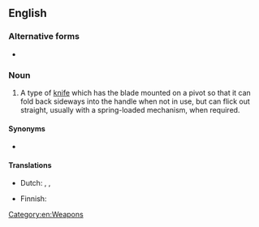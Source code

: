 {{also|flick-knife}}

==English==
{{wikipedia}}

===Alternative forms===
* {{l|en|flick-knife}}

===Noun===
{{en-noun|flick knives}}

# {{lb|en|British}} A type of [[knife]] which has the blade mounted on a pivot so that it can fold back sideways into the handle when not in use, but can flick out straight, usually with a spring-loaded mechanism, when required.

====Synonyms====
* {{l|en|switchblade}}

====Translations====
{{trans-top|knife with blade on pivot}}
* Dutch: {{t|nl|springmes|n}}, {{t|nl|vouwmes}}, {{t+|nl|stiletto}}
{{trans-mid}}
* Finnish: {{t+|fi|stiletti}}
{{trans-bottom}}

[[Category:en:Weapons]]